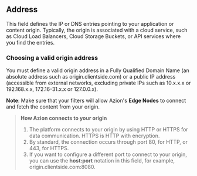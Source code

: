 ## Address

This field defines the IP or DNS entries pointing to your application or content origin. Typically, the origin is associated with a cloud service, such as Cloud Load Balancers, Cloud Storage Buckets, or API services where you find the entries.

### Choosing a valid origin address

You must define a valid origin address in a Fully Qualified Domain Name (an absolute address such as origin.clientside.com) or a public IP address (accessible from external networks, excluding private IPs such as 10.x.x.x or 192.168.x.x, 172.16-31.x.x or 127.0.0.x).

**Note**: Make sure that your filters will allow Azion's **Edge Nodes** to connect and fetch the content from your origin.

> **How Azion connects to your origin**
>
> 1. The platform connects to your origin by using HTTP or HTTPS for data communication. HTTPS is HTTP with encryption.
> 2. By standard, the connection occurs through port 80, for HTTP, or 443, for HTTPS.
> 3. If you want to configure a different port to connect to your origin, you can use the **host:port** notation in this field, for example, origin.clientside.com:8080.

